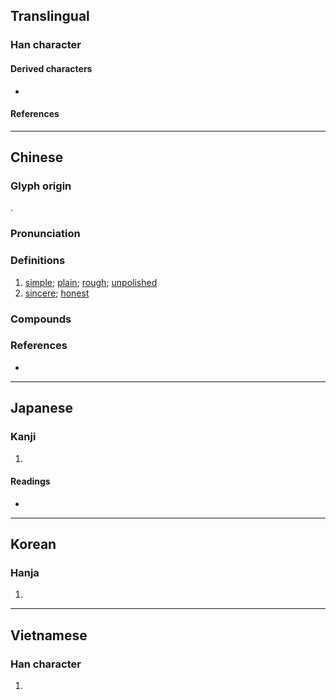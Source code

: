 {{also|朴}}
{{character info/new}}
==Translingual==

===Han character===
{{Han char|rn=75|rad=木|as=12|sn=16|four=42934|canj=DTCO|ids=⿰木菐}}

====Derived characters====
* {{l|mul|[[𡃾]], [[𤒊]]}}

====References====
{{Han ref|kx=0551.280|dkj=15495|dj=0940.030|hdz=21291.040|uh=6A38}}

----

==Chinese==
{{zh-forms|s=朴}}
{{zh-wp|en:Pu (Daoism)}}

===Glyph origin===
{{Han etym}}
{{Han compound|木|菐|c1=s|c2=p|t1=wood|ls=psc}}.

===Pronunciation===
{{zh-pron
|m=樸
|c=buk6,pok3
|h=
|mn=phoh/phok
|mn_note=phoh - vernacular, phok - literary
|w=
|mc=y
|oc=y
|ma=
|cat=a
}}

===Definitions===
{{zh-hanzi}}

# [[simple]]; [[plain]]; [[rough]]; [[unpolished]]
# [[sincere]]; [[honest]]

===Compounds===
{{zh-der|儉樸|反樸|古樸|淳樸|樸學|斲琱為樸|樸鈍|樸質無華|樸陋|渾樸|樸父|樸重|敦樸|樸實無華|拙樸|樸實|樸魯|抱素懷樸|樸訥誠篤|樸厚|樸野|渾樸自然|棫樸|樸拙|樸素無華|斫雕為樸|樸鄙|樸素|樸實頭|樸訥|樸直|樸質|樸樕|斲雕為樸|樸馬|抱樸|還淳返樸|郁樸|純樸|簡樸|還淳反樸|誠樸|質樸}}

===References===
* {{R:nan:thcwdq}}

----

==Japanese==

===Kanji===
{{ja-kanji|grade=|rs=木12}}

# {{defn|lang=ja|sort=木12}}

====Readings====
* {{ja-readings
|goon=ほく, ぼく
|kanon=はく, ほく
|kanyoon=ぼく
|kun=[[きじ]] (kiji), [[あらき]] (araki), [[すなお]] (sunao)}}

----

==Korean==

===Hanja===
{{ko-hanja|hangeul=[[복]], [[박]]|eumhun=|rv=bok, bak|mr=pok, pak|y=pok, pak}}

# {{defn|lang=ko|sort=木12}}

----

==Vietnamese==

===Han character===
{{vi-hantu|[[phác]], [[bốc]]|rs=木12}}

# {{defn|lang=vi|sort=木12}}